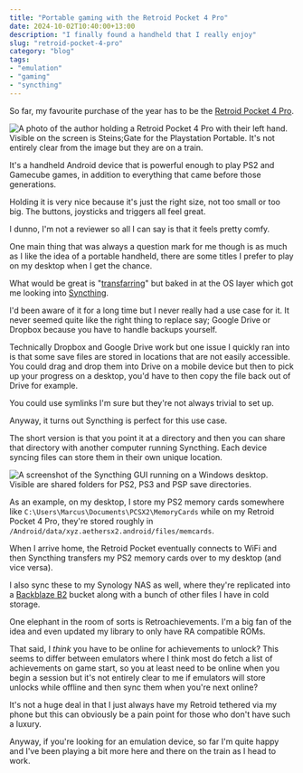 ```yaml
---
title: "Portable gaming with the Retroid Pocket 4 Pro"
date: 2024-10-02T10:40:00+13:00
description: "I finally found a handheld that I really enjoy"
slug: "retroid-pocket-4-pro"
category: "blog"
tags:
- "emulation"
- "gaming"
- "syncthing"
---
```


So far, my favourite purchase of the year has to be the [Retroid Pocket 4 Pro](https://www.goretroid.com/products/retroid-pocket-4-handheld).

![A photo of the author holding a Retroid Pocket 4 Pro with their left hand. Visible on the screen is Steins;Gate for the Playstation Portable. It's not entirely clear from the image but they are on a train.](https://cdn.utf9k.net/blog/retroid-pocket-4-pro/steinsgate-train.jpg)

It's a handheld Android device that is powerful enough to play PS2 and Gamecube games, in addition to everything that came before those generations.

Holding it is very nice because it's just the right size, not too small or too big. The buttons, joysticks and triggers all feel great.

I dunno, I'm not a reviewer so all I can say is that it feels pretty comfy.

One main thing that was always a question mark for me though is as much as I like the idea of a portable handheld, there are some titles I prefer to play on my desktop when I get the chance.

What would be great is "[transfarring](https://youtu.be/flK748GogoA)" but baked in at the OS layer which got me looking into [Syncthing](https://syncthing.net/).

I'd been aware of it for a long time but I never really had a use case for it. It never seemed quite like the right thing to replace say; Google Drive or Dropbox because you have to handle backups yourself.

Technically Dropbox and Google Drive work but one issue I quickly ran into is that some save files are stored in locations that are not easily accessible. You could drag and drop them into Drive on a mobile device but then to pick up your progress on a desktop, you'd have to then copy the file back out of Drive for example.

You could use symlinks I'm sure but they're not always trivial to set up.

Anyway, it turns out Syncthing is perfect for this use case.

The short version is that you point it at a directory and then you can share that directory with another computer running Syncthing. Each device syncing files can store them in their own unique location.

![A screenshot of the Syncthing GUI running on a Windows desktop. Visible are shared folders for PS2, PS3 and PSP save directories.](https://cdn.utf9k.net/blog/retroid-pocket-4-pro/syncthing-desktop.png)

As an example, on my desktop, I store my PS2 memory cards somewhere like `C:\Users\Marcus\Documents\PCSX2\MemoryCards` while on my Retroid Pocket 4 Pro, they're stored roughly in `/Android/data/xyz.aethersx2.android/files/memcards`.

When I arrive home, the Retroid Pocket eventually connects to WiFi and then Syncthing transfers my PS2 memory cards over to my desktop (and vice versa).

I also sync these to my Synology NAS as well, where they're replicated into a [Backblaze B2](https://www.backblaze.com/cloud-storage) bucket along with a bunch of other files I have in cold storage.

One elephant in the room of sorts is Retroachievements. I'm a big fan of the idea and even updated my library to only have RA compatible ROMs.

That said, I *think* you have to be online for achievements to unlock? This seems to differ between emulators where I think most do fetch a list of achievements on game start, so you at least need to be online when you begin a session but it's not entirely clear to me if emulators will store unlocks while offline and then sync them when you're next online?

It's not a huge deal in that I just always have my Retroid tethered via my phone but this can obviously be a pain point for those who don't have such a luxury.

Anyway, if you're looking for an emulation device, so far I'm quite happy and I've been playing a bit more here and there on the train as I head to work.